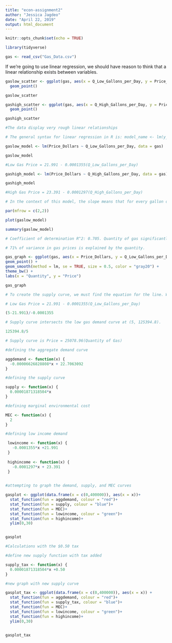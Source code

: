 ```yaml
---
title: "econ-assignment2"
author: "Jessica Jagdeo"
date: "April 22, 2019"
output: html_document
---
```


```r
knitr::opts_chunk$set(echo = TRUE)
```

```r

library(tidyverse)

gas <- read_csv("Gas_Data.csv")
```

If we’re going to use linear regression, we should have reason to think that a linear relationship exists between variables.

```r

gaslow_scatter <- ggplot(gas, aes(x = Q_Low_Gallons_per_Day, y = Price_Dollars)) +
  geom_point()

gaslow_scatter

gashigh_scatter <- ggplot(gas, aes(x = Q_High_Gallons_per_Day, y = Price_Dollars)) +
  geom_point()

gashigh_scatter

#The data display very rough linear relationships

```

```r

# The general syntax for linear regression in R is: model_name <- lm(y_variable ~ x_variable, data = df_name)

gaslow_model <- lm(Price_Dollars ~ Q_Low_Gallons_per_Day, data = gas)

gaslow_model

#Low Gas Price = 21.991 - 0.0001355(Q_Low_Gallons_per_Day)

gashigh_model <- lm(Price_Dollars ~ Q_High_Gallons_per_Day, data = gas)

gashigh_model

#High Gas Price = 23.391 - 0.0001297(Q_High_Gallons_per_Day)

# In the context of this model, the slope means that for every gallon of gas, there is a decrease in the willingness to pay.

```

```r

par(mfrow = c(2,2))

plot(gaslow_model)

```
```r

summary(gaslow_model)

# Coefficient of determination R^2: 0.705. Quantity of gas significantly predicts price, according to this model. 

# 71% of variance in gas prices is explained by the quantity.

```

```r

gas_graph <- ggplot(gas, aes(x = Price_Dollars, y = Q_Low_Gallons_per_Day)) +
geom_point() +
geom_smooth(method = lm, se = TRUE, size = 0.5, color = "gray20") +
theme_bw() +
labs(x = "Quantity", y = "Price")

gas_graph

```

```r

# To create the supply curve, we must find the equation for the line. We can do so because we know the curve hits the price acis at (0,0) and must intersect aggregate demand at a price of $5.

# Low Gas Price = 21.991 - 0.0001355(Q_Low_Gallons_per_Day)

(5-21.991)/-0.0001355

# Supply curve intersects the low gas demand curve at (5, 125394.8). 

125394.8/5

# Supply curve is Price = 25078.96(Quantity of Gas)


```

```r

#defining the aggregate demand curve

aggdemand <- function(x) {
  -0.00006626828808*x + 22.7063092
}

#defining the supply curve

supply <- function(x) {
  0.00001871318504*x 
}

#defining marginal environmental cost

MEC <- function(x) {
  2
}

#defining low income demand

 lowincome <- function(x) {
   -0.0001355*x +21.991
 }
 
 highincome <- function(x) {
   -0.0001297*x + 23.391
 }
 

```


```r

#attempting to graph the demand, supply, and MEC curves

gasplot <- ggplot(data.frame(x = c(0,400000)), aes(x = x))+
  stat_function(fun = aggdemand, colour = "red")+
  stat_function(fun = supply, colour = "blue")+
  stat_function(fun = MEC)+
  stat_function(fun = lowincome, colour = "green")+
  stat_function(fun = highincome)+
  ylim(0,30)


gasplot

```


```r

#Calculations with the $0.50 tax

#define new supply function with tax added

supply_tax <- function(x) {
  0.00001871318504*x +0.50
}  

```

```r
#new graph with new supply curve

gasplot_tax <- ggplot(data.frame(x = c(0,400000)), aes(x = x)) +
  stat_function(fun = aggdemand, colour = "red")+
  stat_function(fun = supply_tax, colour = "blue")+
  stat_function(fun = MEC)+
  stat_function(fun = lowincome, colour = "green")+
  stat_function(fun = highincome)+
  ylim(0,30)


gasplot_tax

```

